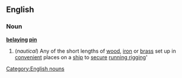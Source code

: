 ==English==
===Noun===
'''[[belaying]] [[pin]]'''
#(''nautical'') Any of the short lengths of [[wood]], [[iron]] or [[brass]] set up in [[convenient]] places on a [[ship]] to [[secure]] [[running rigging]]'
[[Category:English nouns]]